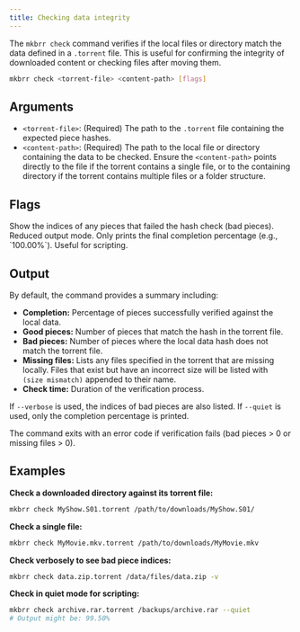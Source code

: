 ```yaml
---
title: Checking data integrity
---
```


The `mkbrr check` command verifies if the local files or directory match the data defined in a `.torrent` file. This is useful for confirming the integrity of downloaded content or checking files after moving them.

```bash
mkbrr check <torrent-file> <content-path> [flags]
```

## Arguments

-   `<torrent-file>`: (Required) The path to the `.torrent` file containing the expected piece hashes.
-   `<content-path>`: (Required) The path to the local file or directory containing the data to be checked.
    <Info>
      Ensure the `<content-path>` points directly to the file if the torrent contains a single file, or to the containing directory if the torrent contains multiple files or a folder structure.
    </Info>

## Flags

<ParamField path="--verbose, -v" type="boolean" default="false">
  Show the indices of any pieces that failed the hash check (bad pieces).
</ParamField>

<ParamField path="--quiet" type="boolean" default="false">
  Reduced output mode. Only prints the final completion percentage (e.g., `100.00%`). Useful for scripting.
</ParamField>

## Output

By default, the command provides a summary including:

-   **Completion:** Percentage of pieces successfully verified against the local data.
-   **Good pieces:** Number of pieces that match the hash in the torrent file.
-   **Bad pieces:** Number of pieces where the local data hash does not match the torrent file.
-   **Missing files:** Lists any files specified in the torrent that are missing locally. Files that exist but have an incorrect size will be listed with ` (size mismatch)` appended to their name.
-   **Check time:** Duration of the verification process.

If `--verbose` is used, the indices of bad pieces are also listed.
If `--quiet` is used, only the completion percentage is printed.

The command exits with an error code if verification fails (bad pieces > 0 or missing files > 0).

## Examples

**Check a downloaded directory against its torrent file:**
```bash
mkbrr check MyShow.S01.torrent /path/to/downloads/MyShow.S01/
```

**Check a single file:**
```bash
mkbrr check MyMovie.mkv.torrent /path/to/downloads/MyMovie.mkv
```

**Check verbosely to see bad piece indices:**
```bash
mkbrr check data.zip.torrent /data/files/data.zip -v
```

**Check in quiet mode for scripting:**
```bash
mkbrr check archive.rar.torrent /backups/archive.rar --quiet
# Output might be: 99.50%

